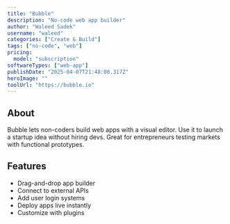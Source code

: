 ---
title: "Bubble"
description: "No-code web app builder"
author: "Waleed Sadek"
username: "waleed"
categories: ["Create & Build"]
tags: ["no-code", "web"]
pricing:
  model: "subscription"
softwareTypes: ["web-app"]
publishDate: "2025-04-07T21:48:00.317Z"
heroImage: ""
toolUrl: "https://bubble.io"
---
## About
Bubble lets non-coders build web apps with a visual editor. Use it to launch a startup idea without hiring devs. Great for entrepreneurs testing markets with functional prototypes.

## Features
- Drag-and-drop app builder
- Connect to external APIs
- Add user login systems
- Deploy apps live instantly
- Customize with plugins
